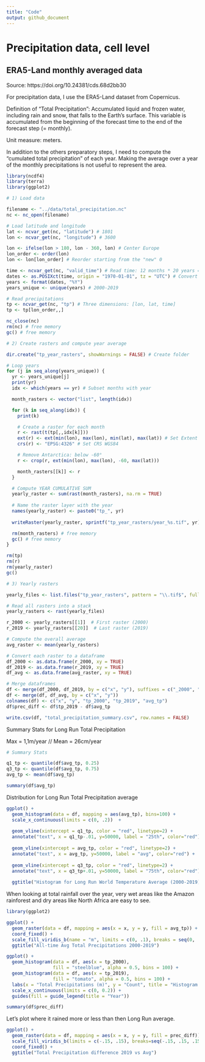 ```yaml
---
title: "Code"
output: github_document
---
```


# Precipitation data, cell level

## ERA5-Land monthly averaged data

Source: https://doi.org/10.24381/cds.68d2bb30

For precipitation data, I use the ERA5-Land dataset from Copernicus.

Definition of "Total Precipitation": Accumulated liquid and frozen water, including rain and snow, that falls to the Earth's surface. This variable is accumulated from the beginning of the forecast time to the end of the forecast step (= monthly).

Unit measure: meters.

In addition to the others preparatory steps, I need to compute the "cumulated total precipitation" of each year. Making the average over a year of the monthly precipitations is not useful to represent the area.

```r
library(ncdf4)
library(terra)
library(ggplot2)

# 1) Load data

filename <- "../data/total_precipitation.nc"
nc <- nc_open(filename)

# Load latitude and longitude
lat <- ncvar_get(nc, "latitude") # 1801
lon <- ncvar_get(nc, "longitude") # 3600

lon <- ifelse(lon > 180, lon - 360, lon) # Center Europe
lon_order <- order(lon) 
lon <- lon[lon_order] # Reorder starting from the "new" 0

time <- ncvar_get(nc, "valid_time") # Read time: 12 months * 20 years = 240 months
dates <- as.POSIXct(time, origin = "1970-01-01", tz = "UTC") # Convert from seconds to date
years <- format(dates, "%Y")
years_unique <- unique(years) # 2000-2019

# Read precipitations
tp <- ncvar_get(nc, "tp") # Three dimensions: [lon, lat, time]
tp <- tp[lon_order,,]

nc_close(nc)
rm(nc) # free memory
gc() # free memory

# 2) Create rasters and compute year average

dir.create("tp_year_rasters", showWarnings = FALSE) # Create folder

# Loop years
for (j in seq_along(years_unique)) {
  yr <- years_unique[j]
  print(yr)
  idx <- which(years == yr) # Subset months with year

  month_rasters <- vector("list", length(idx))

  for (k in seq_along(idx)) {
    print(k)

    # Create a raster for each month
    r <- rast(t(tp[,,idx[k]]))
    ext(r) <- ext(min(lon), max(lon), min(lat), max(lat)) # Set Extent
    crs(r) <- "EPSG:4326" # Set CRS WGS84

    # Remove Antarctica: below -60°
    r <- crop(r, ext(min(lon), max(lon), -60, max(lat)))

    month_rasters[[k]] <- r
  }

  # Compute YEAR CUMULATIVE SUM
  yearly_raster <- sum(rast(month_rasters), na.rm = TRUE)
  
  # Name the raster layer with the year
  names(yearly_raster) <- paste0("tp_", yr)
  
  writeRaster(yearly_raster, sprintf("tp_year_rasters/year_%s.tif", yr), overwrite = TRUE)

  rm(month_rasters) # free memory
  gc() # free memory
}

rm(tp)
rm(r)
rm(yearly_raster)
gc()

# 3) Yearly rasters

yearly_files <- list.files("tp_year_rasters", pattern = "\\.tif$", full.names = TRUE)

# Read all rasters into a stack
yearly_rasters <- rast(yearly_files)

r_2000 <- yearly_rasters[[1]]  # First raster (2000)
r_2019 <- yearly_rasters[[20]]  # Last raster (2019)

# Compute the overall average
avg_raster <- mean(yearly_rasters)

# Convert each raster to a dataframe
df_2000 <- as.data.frame(r_2000, xy = TRUE)
df_2019 <- as.data.frame(r_2019, xy = TRUE)
df_avg <- as.data.frame(avg_raster, xy = TRUE)

# Merge dataframes
df <- merge(df_2000, df_2019, by = c("x", "y"), suffixes = c("_2000", "_2019"))
df <- merge(df, df_avg, by = c("x", "y"))
colnames(df) <- c("x", "y", "tp_2000", "tp_2019", "avg_tp")
df$prec_diff <- df$tp_2019 - df$avg_tp

write.csv(df, "total_precipitation_summary.csv", row.names = FALSE)
```

Summary Stats for Long Run Total Precipitation

Max = 1,1m/year // Mean = 26cm/year

```r
# Summary Stats

q1_tp <- quantile(df$avg_tp, 0.25)
q3_tp <- quantile(df$avg_tp, 0.75)
avg_tp <- mean(df$avg_tp)

summary(df$avg_tp)
```

Distribution for Long Run Total Precipitation average

```r
ggplot() +
  geom_histogram(data = df, mapping = aes(avg_tp), bins=100) +
  scale_x_continuous(limits = c(0, .2))  +
  
  geom_vline(xintercept = q1_tp, color = "red", linetype=2) + 
  annotate("text", x = q1_tp-.01, y=50000, label = "25th", color="red") +
  
  geom_vline(xintercept = avg_tp, color = "red", linetype=2) + 
  annotate("text", x = avg_tp, y=50000, label = "avg", color="red") +
  
  geom_vline(xintercept = q3_tp, color = "red", linetype=2) + 
  annotate("text", x = q3_tp+.01, y=50000, label = "75th", color="red") +
  
  ggtitle("Histogram for Long Run World Temperature Average (2000-2019)")
```

When looking at total rainfall over the year, very wet areas like the Amazon rainforest and dry areas like North Africa are easy to see.

```r
library(ggplot2)

ggplot() + 
  geom_raster(data = df, mapping = aes(x = x, y = y, fill = avg_tp)) +
  coord_fixed() +
  scale_fill_viridis_b(name = "m", limits = c(0, .1), breaks = seq(0, .1, .025)) +
  ggtitle("All-time Avg Total Precipitations 2000-2019")
```

```r
ggplot() +
  geom_histogram(data = df, aes(x = tp_2000), 
                 fill = "steelblue", alpha = 0.5, bins = 100) +
  geom_histogram(data = df, aes(x = tp_2019), 
                 fill = "tomato", alpha = 0.5, bins = 100) +
  labs(x = "Total Precipitations (m)", y = "Count", title = "Histogram of Total Precipitations: 2000 vs 2019") +
  scale_x_continuous(limits = c(0, 0.2)) +
  guides(fill = guide_legend(title = "Year"))
```


```r
summary(df$prec_diff)
```

Let's plot where it rained more or less than then Long Run average.

```r
ggplot() + 
  geom_raster(data = df, mapping = aes(x = x, y = y, fill = prec_diff)) +
  scale_fill_viridis_b(limits = c(-.15, .15), breaks=seq(-.15, .15, .15))  +
  coord_fixed() +
  ggtitle("Total Precipitation difference 2019 vs Avg")
```

